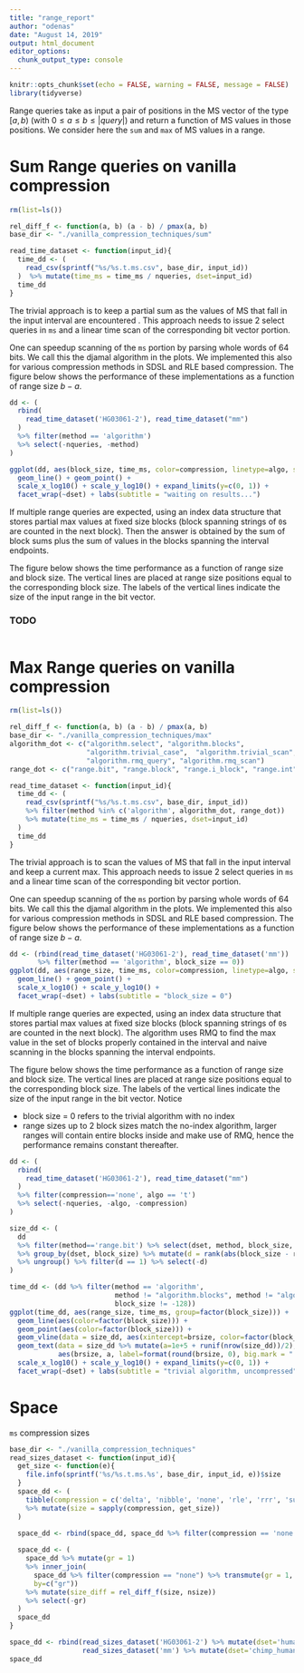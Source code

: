 ```yaml
---
title: "range_report"
author: "odenas"
date: "August 14, 2019"
output: html_document
editor_options: 
  chunk_output_type: console
---
```


```r
knitr::opts_chunk$set(echo = FALSE, warning = FALSE, message = FALSE)
library(tidyverse)
```

Range queries take as input a pair of positions in the MS
vector of the type $[a, b)$ (with $0 \leq a \leq b \leq |query|$)
and return a function of MS values in those positions. We consider
here the `sum` and `max` of MS values in a range.

# Sum Range queries on vanilla compression 
```r
rm(list=ls())

rel_diff_f <- function(a, b) (a - b) / pmax(a, b)
base_dir <- "./vanilla_compression_techniques/sum"

read_time_dataset <- function(input_id){
  time_dd <- (
    read_csv(sprintf("%s/%s.t.ms.csv", base_dir, input_id))
  )  %>% mutate(time_ms = time_ms / nqueries, dset=input_id)
  time_dd
}
```
The trivial approach is to keep a partial sum as the values of MS that fall in the input
interval are encountered . This approach needs to issue 2 select queries in `ms`
and a linear time scan of the corresponding bit vector portion. 

One can speedup scanning of the `ms` portion by parsing whole words of 64 bits.
We call this the djamal algorithm in the plots. We implemented this also 
for various compression methods in SDSL and RLE based compression. The figure below
shows the performance of these implementations as a function of range size $b - a$.
```r
dd <- (
  rbind(
    read_time_dataset('HG03061-2'), read_time_dataset("mm")
  )
  %>% filter(method == 'algorithm')
  %>% select(-nqueries, -method)
)

ggplot(dd, aes(block_size, time_ms, color=compression, linetype=algo, shape=algo)) +
  geom_line() + geom_point() + 
  scale_x_log10() + scale_y_log10() + expand_limits(y=c(0, 1)) +
  facet_wrap(~dset) + labs(subtitle = "waiting on results...")
```

If multiple range queries are expected, using an index data structure
that stores partial max values at fixed size blocks (block spanning
strings of `0`s are counted in the next block). Then the answer is
obtained by the sum of block sums plus the sum of values in the 
blocks spanning the interval endpoints.

The figure below shows the time performance as a function of range size and
block size. The vertical lines are placed at range size positions equal to the
corresponding block size. The labels of the vertical lines indicate the size
of the input range in the bit vector. 

### TODO
```r
```

# Max Range queries on vanilla compression 
```r
rm(list=ls())

rel_diff_f <- function(a, b) (a - b) / pmax(a, b)
base_dir <- "./vanilla_compression_techniques/max"
algorithm_dot <- c("algorithm.select", "algorithm.blocks", 
                   "algorithm.trivial_case",  "algorithm.trivial_scan", 
                   "algorithm.rmq_query", "algorithm.rmq_scan")
range_dot <- c("range.bit", "range.block", "range.i_block", "range.int")

read_time_dataset <- function(input_id){
  time_dd <- (
    read_csv(sprintf("%s/%s.t.ms.csv", base_dir, input_id))
    %>% filter(method %in% c('algorithm', algorithm_dot, range_dot))
    %>% mutate(time_ms = time_ms / nqueries, dset=input_id)
  )
  time_dd
}
```
The trivial approach is to scan the values of MS that fall in the input
interval and keep a current max. This approach needs to issue 2 select queries in `ms`
and a linear time scan of the corresponding bit vector portion. 

One can speedup scanning of the `ms` portion by parsing whole words of 64 bits.
We call this the djamal algorithm in the plots. We implemented this also 
for various compression methods in SDSL and RLE based compression. The figure below
shows the performance of these implementations as a function of range size $b - a$.

```r
dd <- (rbind(read_time_dataset('HG03061-2'), read_time_dataset('mm'))
       %>% filter(method == 'algorithm', block_size == 0))
ggplot(dd, aes(range_size, time_ms, color=compression, linetype=algo, shape=algo)) +
  geom_line() + geom_point() +
  scale_x_log10() + scale_y_log10() + 
  facet_wrap(~dset) + labs(subtitle = "block_size = 0")
```

If multiple range queries are expected, using an index data structure
that stores partial max values at fixed size blocks (block spanning
strings of `0`s are counted in the next block). The algorithm uses
RMQ to find the max value in the set of blocks properly contained
in the interval and naive scanning in the blocks spanning the interval
endpoints.

The figure below shows the time performance as a function of range size and
block size. The vertical lines are placed at range size positions equal to the
corresponding block size. The labels of the vertical lines indicate the size
of the input range in the bit vector. Notice

* block size = 0 refers to the trivial algorithm with no index
* range sizes up to 2 block sizes match the no-index algorithm,
  larger ranges will contain entire blocks inside and make use of RMQ,
  hence the performance remains constant thereafter.

```r
dd <- (
  rbind(
    read_time_dataset('HG03061-2'), read_time_dataset("mm")
  )
  %>% filter(compression=='none', algo == 't')
  %>% select(-nqueries, -algo, -compression)
)

size_dd <- (
  dd 
  %>% filter(method=='range.bit') %>% select(dset, method, block_size, range_size, time_ms) %>% rename(brsize = time_ms)
  %>% group_by(dset, block_size) %>% mutate(d = rank(abs(block_size - range_size)))
  %>% ungroup() %>% filter(d == 1) %>% select(-d)
)

time_dd <- (dd %>% filter(method == 'algorithm',
                          method != "algorithm.blocks", method != "algorithm.select", method != "algorithm.trivial_scan",
                          block_size != -128))
ggplot(time_dd, aes(range_size, time_ms, group=factor(block_size))) +
  geom_line(aes(color=factor(block_size))) + 
  geom_point(aes(color=factor(block_size))) + 
  geom_vline(data = size_dd, aes(xintercept=brsize, color=factor(block_size)), linetype="dashed", alpha=1) +
  geom_text(data = size_dd %>% mutate(a=1e+5 + runif(nrow(size_dd))/2),
            aes(brsize, a, label=format(round(brsize, 0), big.mark = "'", scientific = TRUE), angle=90)) +
  scale_x_log10() + scale_y_log10() + expand_limits(y=c(0, 1)) +
  facet_wrap(~dset) + labs(subtitle = "trivial algorithm, uncompressed")
```

# Space
`ms` compression sizes

```r
base_dir <- "./vanilla_compression_techniques"
read_sizes_dataset <- function(input_id){
  get_size <- function(e){
    file.info(sprintf('%s/%s.t.ms.%s', base_dir, input_id, e))$size
  }
  space_dd <- (
    tibble(compression = c('delta', 'nibble', 'none', 'rle', 'rrr', 'succint'))
    %>% mutate(size = sapply(compression, get_size))
  )
  
  space_dd <- rbind(space_dd, space_dd %>% filter(compression == 'none') %>% mutate(compression = 'word'))

  space_dd <- (
    space_dd %>% mutate(gr = 1)
    %>% inner_join(
      space_dd %>% filter(compression == "none") %>% transmute(gr = 1, nsize=size),
      by=c("gr"))
    %>% mutate(size_diff = rel_diff_f(size, nsize))
    %>% select(-gr)
  )
  space_dd  
}

space_dd <- rbind(read_sizes_dataset('HG03061-2') %>% mutate(dset='human_human'),
                  read_sizes_dataset('mm') %>% mutate(dset='chimp_human'))
space_dd
```

